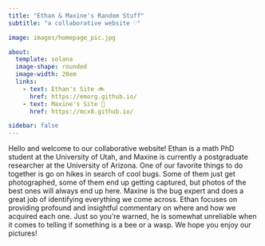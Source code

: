 ```yaml
---
title: "Ethan & Maxine's Random Stuff"
subtitle: "a collaborative website ♡"

image: images/homepage_pic.jpg

about:
  template: solana
  image-shape: rounded
  image-width: 20em
  links: 
    - text: Ethan's Site 🚲
      href: https://emorg.github.io/
    - text: Maxine's Site 🦋
      href: https://mcx8.github.io/

sidebar: false
---
```


Hello and welcome to our collaborative website! Ethan is a math PhD student at the University of Utah, and Maxine is currently a postgraduate researcher at the University of Arizona. One of our favorite things to do together is go on hikes in search of cool bugs. Some of them just get photographed, some of them end up getting captured, but photos of the best ones will always end up here. Maxine is the bug expert and does a great job of identifying everything we come across. Ethan focuses on providing profound and insightful commentary on where and how we acquired each one. Just so you're warned, he is somewhat unreliable when it comes to telling if something is a bee or a wasp. We hope you enjoy our pictures!
